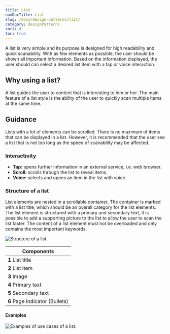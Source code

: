 ```yaml
---
title: List
navDocTitle: List
slug: /docs/design-patterns/list/
category: designPatterns
sort: 4
toc: true
---
```


A list is very simple and its purpose is designed for high readability and quick scanability. With as few elements as possible, the user should be shown all important information. Based on the information displayed, the user should can select a desired list item with a tap or voice interaction.

## Why using a list?

A list guides the user to content that is interesting to him or her. The main feature of a list style is the ability of the user to quickly scan multiple items at the same time.

## Guidance

Lists with a lot of elements can be scrolled. There is no maximum of items that can be displayed in a list. However, it is recommended that the user see a list that is not too long as the speed of scanability may be affected.

### Interactivity

- **Tap:** opens further information in an external service, i.e. web browser.
- **Scroll:** scrolls through the list to reveal items.
- **Voice:** selects and opens an item in the list with voice.

### Structure of a list

List elements are nested in a scrollable container. The container is marked with a list title, which should be an overall category for the list elements. The list element is structured with a primary and secondary text, it is possible to add a supporting picture to the list to allow the user to scan the list faster. The content of a list element must not be overloaded and only contains the most important keywords.

![Structure of a list.](/images/designPatterns/listStructure.png)

| Components                     |
| ------------------------------ |
| **1** List title               |
| **2** List item                |
| **3** Image                    |
| **4** Primary text             |
| **5** Secondary text           |
| **6** Page indicator (Bullets) |

#### Examples

![Examples of use cases of a list.](/images/designPatterns/listExamples.png)
